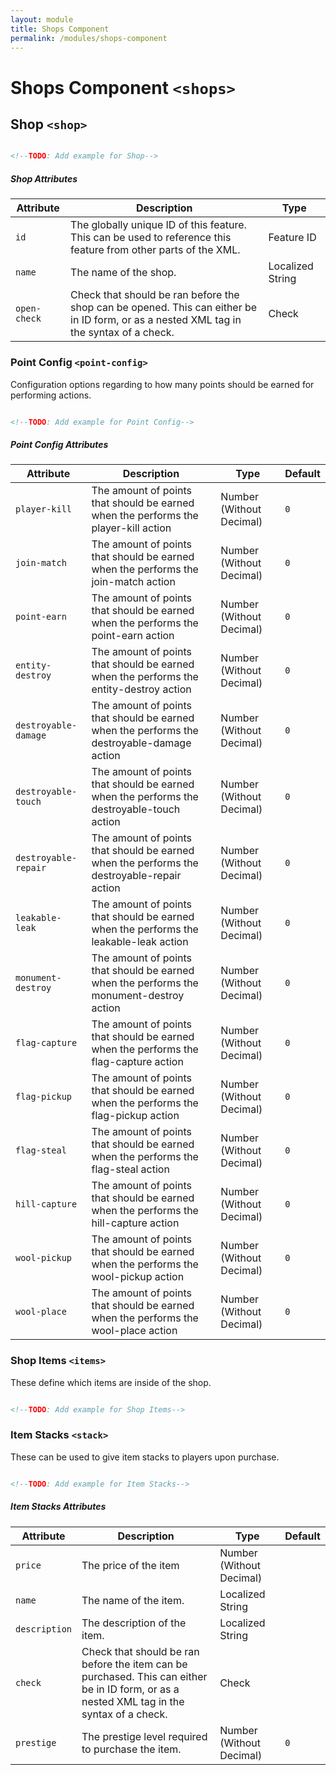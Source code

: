 ```yaml
---
layout: module
title: Shops Component
permalink: /modules/shops-component
---
```


# Shops Component `<shops>`

## Shop `<shop>`

```xml

<!--TODO: Add example for Shop-->

```

##### Shop Attributes

| Attribute | Description | Type |
| --- | --- | --- |
| `id` | The globally unique ID of this feature. This can be used to reference this feature from other parts of the XML. | <span class="badge badge--primary">Feature ID</span> |
| `name` | The name of the shop. | <span class="badge badge--primary">Localized String</span> |
| `open-check` | Check that should be ran before the shop can be opened. This can either be in ID form, or as a nested XML tag in the syntax of a check. | <span class="badge badge--primary">Check</span> |

### Point Config `<point-config>`

Configuration options regarding to how many points should be earned for performing actions.

```xml

<!--TODO: Add example for Point Config-->

```

##### Point Config Attributes

| Attribute | Description | Type | Default |
| --- | --- | --- | --- |
| `player-kill` | The amount of points that should be earned when the performs the player-kill action | <span class="badge badge--primary">Number (Without Decimal)</span> | `0` |
| `join-match` | The amount of points that should be earned when the performs the join-match action | <span class="badge badge--primary">Number (Without Decimal)</span> | `0` |
| `point-earn` | The amount of points that should be earned when the performs the point-earn action | <span class="badge badge--primary">Number (Without Decimal)</span> | `0` |
| `entity-destroy` | The amount of points that should be earned when the performs the entity-destroy action | <span class="badge badge--primary">Number (Without Decimal)</span> | `0` |
| `destroyable-damage` | The amount of points that should be earned when the performs the destroyable-damage action | <span class="badge badge--primary">Number (Without Decimal)</span> | `0` |
| `destroyable-touch` | The amount of points that should be earned when the performs the destroyable-touch action | <span class="badge badge--primary">Number (Without Decimal)</span> | `0` |
| `destroyable-repair` | The amount of points that should be earned when the performs the destroyable-repair action | <span class="badge badge--primary">Number (Without Decimal)</span> | `0` |
| `leakable-leak` | The amount of points that should be earned when the performs the leakable-leak action | <span class="badge badge--primary">Number (Without Decimal)</span> | `0` |
| `monument-destroy` | The amount of points that should be earned when the performs the monument-destroy action | <span class="badge badge--primary">Number (Without Decimal)</span> | `0` |
| `flag-capture` | The amount of points that should be earned when the performs the flag-capture action | <span class="badge badge--primary">Number (Without Decimal)</span> | `0` |
| `flag-pickup` | The amount of points that should be earned when the performs the flag-pickup action | <span class="badge badge--primary">Number (Without Decimal)</span> | `0` |
| `flag-steal` | The amount of points that should be earned when the performs the flag-steal action | <span class="badge badge--primary">Number (Without Decimal)</span> | `0` |
| `hill-capture` | The amount of points that should be earned when the performs the hill-capture action | <span class="badge badge--primary">Number (Without Decimal)</span> | `0` |
| `wool-pickup` | The amount of points that should be earned when the performs the wool-pickup action | <span class="badge badge--primary">Number (Without Decimal)</span> | `0` |
| `wool-place` | The amount of points that should be earned when the performs the wool-place action | <span class="badge badge--primary">Number (Without Decimal)</span> | `0` |

### Shop Items `<items>`

These define which items are inside of the shop.

```xml

<!--TODO: Add example for Shop Items-->

```

### Item Stacks `<stack>`

These can be used to give item stacks to players upon purchase.

```xml

<!--TODO: Add example for Item Stacks-->

```

##### Item Stacks Attributes

| Attribute | Description | Type | Default |
| --- | --- | --- | --- |
| `price` | The price of the item | <span class="badge badge--primary">Number (Without Decimal)</span> | |
| `name` | The name of the item. | <span class="badge badge--primary">Localized String</span> | |
| `description` | The description of the item. | <span class="badge badge--primary">Localized String</span> | |
| `check` | Check that should be ran before the item can be purchased. This can either be in ID form, or as a nested XML tag in the syntax of a check. | <span class="badge badge--primary">Check</span> | |
| `prestige` | The prestige level required to purchase the item. | <span class="badge badge--primary">Number (Without Decimal)</span> | `0` |

